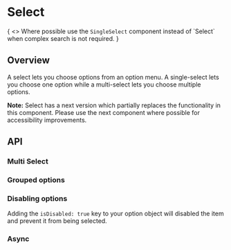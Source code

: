 
<Meta of={SelectStories} />

# Select

<Unstyled>
  <InlineNotification persistent variant="cautionary">
    {
      <>
        Where possible use the <code>SingleSelect</code> component instead of `Select` when complex
        search is not required.
      </>
    }
  </InlineNotification>
</Unstyled>

<ResourceLinks
  sourceCode="https://github.com/cultureamp/kaizen-design-system/tree/main/packages/components/src/Select"
  figma="https://www.figma.com/file/ZRfnoNUXbGZv4eVWLbF4Az/%F0%9F%96%BC%EF%B8%8F-Component-Gallery?node-id=9:37837&mode=dev"
  designGuidelines="https://cultureamp.atlassian.net/wiki/spaces/DesignSystem/pages/3081896474/Select"
/>

<KAIOInstallation exportNames="Select" />

## Overview

A select lets you choose options from an option menu. A single-select lets you choose one option while a multi-select lets you choose multiple options.

**Note:** Select has a next version which partially replaces the functionality in this component. Please use the next component where possible for accessibility improvements.

<Canvas of={SelectStories.Playground} />
<Controls of={SelectStories.Playground} />

## API

### Multi Select

<Canvas of={SelectStories.MultiSelect} />

### Grouped options

<Canvas of={SelectStories.Grouped} />

### Disabling options

Adding the `isDisabled: true` key to your option object will disabled the item and prevent it from being selected.

<Canvas of={SelectStories.Disabled} />

### Async

<Canvas of={SelectStories.Async} />
